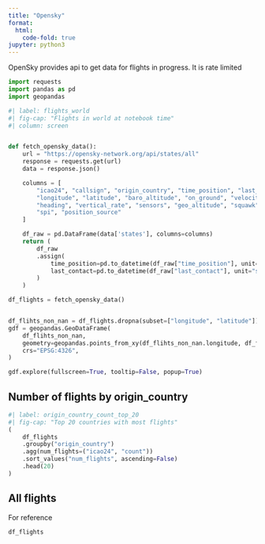 ```yaml
---
title: "Opensky"
format:
  html:
    code-fold: true
jupyter: python3
---
```


OpenSky provides api to get data for flights in progress. It is rate limited


```python
import requests
import pandas as pd
import geopandas
```

```python
#| label: flights_world
#| fig-cap: "Flights in world at notebook time"
#| column: screen


def fetch_opensky_data():
    url = "https://opensky-network.org/api/states/all"
    response = requests.get(url)
    data = response.json()

    columns = [
        "icao24", "callsign", "origin_country", "time_position", "last_contact",
        "longitude", "latitude", "baro_altitude", "on_ground", "velocity",
        "heading", "vertical_rate", "sensors", "geo_altitude", "squawk",
        "spi", "position_source"
    ]

    df_raw = pd.DataFrame(data['states'], columns=columns)
    return (
        df_raw
        .assign(
            time_position=pd.to_datetime(df_raw["time_position"], unit="s"),
            last_contact=pd.to_datetime(df_raw["last_contact"], unit="s"),
        )
    )

df_flights = fetch_opensky_data()


df_flihts_non_nan = df_flights.dropna(subset=["longitude", "latitude"])
gdf = geopandas.GeoDataFrame(
    df_flihts_non_nan,
    geometry=geopandas.points_from_xy(df_flihts_non_nan.longitude, df_flihts_non_nan.latitude),
    crs="EPSG:4326",
)

gdf.explore(fullscreen=True, tooltip=False, popup=True)
```


## Number of flights by origin_country


```python
#| label: origin_country_count_top_20
#| fig-cap: "Top 20 countries with most flights"
(
    df_flights
    .groupby("origin_country")
    .agg(num_flights=("icao24", "count"))
    .sort_values("num_flights", ascending=False)
    .head(20)
)
```


## All flights
For reference

```python
df_flights
```
